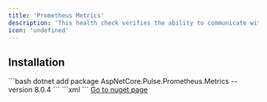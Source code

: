 ```yaml
---
title: 'Prometheus Metrics'
description: 'This health check verifies the ability to communicate with Prometheus Metrics'
icon: 'undefined'
---
```


## Installation

<Tabs>
  <Tab title=".NET CLI">
    ```bash
    dotnet add package AspNetCore.Pulse.Prometheus.Metrics --version 8.0.4
    ```
  </Tab>
  <Tab title="Package Reference">
    ```xml
    <PackageReference Include="AspNetCore.Pulse.Prometheus.Metrics" Version="8.0.4" />
    ```
  </Tab>
  <Tab title="Nuget">
    <a href="https://www.nuget.org/packages/AspNetCore.Pulse.Prometheus.Metrics/" target="_blank">Go to nuget page</a>
  </Tab>
</Tabs>



